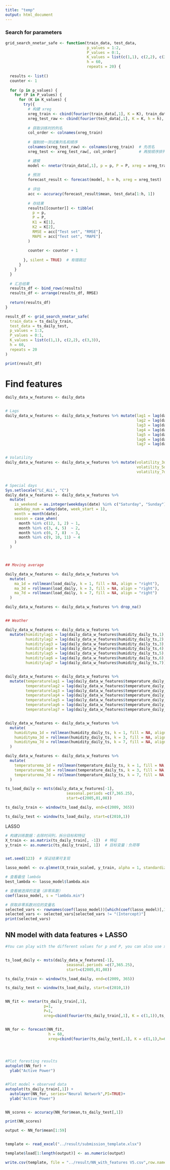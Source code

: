 ```yaml
---
title: "temp"
output: html_document
---
```





### Search for parameters
```r
grid_search_nnetar_safe <- function(train_data, test_data, 
                                    p_values = 1:2, 
                                    P_values = 0:1, 
                                    K_values = list(c(1,1), c(2,2), c(3,3)), 
                                    h = 60,
                                    repeats = 20) {
  
  results <- list()
  counter <- 1
  
  for (p in p_values) {
    for (P in P_values) {
      for (K in K_values) {
        try({
          # 构建 xreg
          xreg_train <- cbind(fourier(train_data[,1], K = K), train_data[,5:8])
          xreg_test_raw <- cbind(fourier(test_data[,1], K = K, h = h), test_data[1:h, 5:8])
          
          # 获取训练时的列名
          col_order <- colnames(xreg_train)
          
          # 强制统一测试集列名和顺序
          colnames(xreg_test_raw) <- colnames(xreg_train)  # 先改名
          xreg_test <- xreg_test_raw[, col_order]          # 再按顺序排列

          # 建模
          model <- nnetar(train_data[,1], p = p, P = P, xreg = xreg_train, repeats = repeats)
          
          # 预测
          forecast_result <- forecast(model, h = h, xreg = xreg_test)
          
          # 评估
          acc <- accuracy(forecast_result$mean, test_data[1:h, 1])
          
          # 存结果
          results[[counter]] <- tibble(
            p = p,
            P = P,
            K1 = K[1],
            K2 = K[2],
            RMSE = acc["Test set", "RMSE"],
            MAPE = acc["Test set", "MAPE"]
          )
          
          counter <- counter + 1
          
        }, silent = TRUE)  # 有错跳过
      }
    }
  }
  
  # 汇总结果
  results_df <- bind_rows(results)
  results_df <- arrange(results_df, RMSE)
  
  return(results_df)
}
```



```r
result_df <- grid_search_nnetar_safe(
  train_data = ts_daily_train,
  test_data = ts_daily_test,
  p_values = 1:3,
  P_values = 0:1,
  K_values = list(c(1,1), c(2,2), c(3,3)),
  h = 60,
  repeats = 20
)

print(result_df)


```




# Find features

```r

daily_data_w_features <- daily_data


# Lags
daily_data_w_features <- daily_data_w_features %>% mutate(lag1 = lag(daily_data_w_features$load_daily,1),
                                                          lag2 = lag(daily_data_w_features$load_daily,2),
                                                          lag3 = lag(daily_data_w_features$load_daily,3),
                                                          lag4 = lag(daily_data_w_features$load_daily,4),
                                                          lag5 = lag(daily_data_w_features$load_daily,5),
                                                          lag6 = lag(daily_data_w_features$load_daily,6),
                                                          lag7 = lag(daily_data_w_features$load_daily,7))


# Volatility
daily_data_w_features <- daily_data_w_features %>% mutate(volatility_3d = rollapply(daily_data_w_features$load_daily, width = 3, FUN = sd, align = "right", fill = NA),
                                                          volatility_5d = rollapply(daily_data_w_features$load_daily, width = 5, FUN = sd, align = "right", fill = NA),
                                                          volatility_7d = rollapply(daily_data_w_features$load_daily, width = 7, FUN = sd, align = "right", fill = NA))


# Special days
Sys.setlocale("LC_ALL", "C")
daily_data_w_features <- daily_data_w_features %>%
  mutate(
    is_weekend = as.integer(weekdays(date) %in% c("Saturday", "Sunday")),
    weekday_num = wday(date, week_start = 1), 
    month = month(date),
    season = case_when(
      month %in% c(12, 1, 2) ~ 1,
      month %in% c(3, 4, 5)  ~ 2,
      month %in% c(6, 7, 8)  ~ 3,
      month %in% c(9, 10, 11) ~ 4
    )
  )



## Moving average

daily_data_w_features <- daily_data_w_features %>%
  mutate(
    ma_1d = rollmean(load_daily, k = 1, fill = NA, align = "right"),
    ma_3d = rollmean(load_daily, k = 3, fill = NA, align = "right"),
    ma_7d = rollmean(load_daily, k = 7, fill = NA, align = "right")
  )

daily_data_w_features <- daily_data_w_features %>% drop_na()


## Weather

daily_data_w_features <- daily_data_w_features %>% 
  mutate(humiditylag1 = lag(daily_data_w_features$humidity_daily_ts,1),
         humiditylag2 = lag(daily_data_w_features$humidity_daily_ts,2),
         humiditylag3 = lag(daily_data_w_features$humidity_daily_ts,3),
         humiditylag4 = lag(daily_data_w_features$humidity_daily_ts,4),
         humiditylag5 = lag(daily_data_w_features$humidity_daily_ts,5),
         humiditylag6 = lag(daily_data_w_features$humidity_daily_ts,6),
         humiditylag7 = lag(daily_data_w_features$humidity_daily_ts,7))


daily_data_w_features <- daily_data_w_features %>% 
  mutate(temperaturelag1 = lag(daily_data_w_features$temperature_daily_ts,1),
         temperaturelag2 = lag(daily_data_w_features$temperature_daily_ts,2),
         temperaturelag3 = lag(daily_data_w_features$temperature_daily_ts,3),
         temperaturelag4 = lag(daily_data_w_features$temperature_daily_ts,4),
         temperaturelag5 = lag(daily_data_w_features$temperature_daily_ts,5),
         temperaturelag6 = lag(daily_data_w_features$temperature_daily_ts,6),
         temperaturelag7 = lag(daily_data_w_features$temperature_daily_ts,7))


daily_data_w_features <- daily_data_w_features %>%
  mutate(
    humidityma_1d = rollmean(humidity_daily_ts, k = 1, fill = NA, align = "right"),
    humidityma_3d = rollmean(humidity_daily_ts, k = 3, fill = NA, align = "right"),
    humidityma_7d = rollmean(humidity_daily_ts, k = 7, fill = NA, align = "right")
  )

daily_data_w_features <- daily_data_w_features %>%
  mutate(
    temperaturema_1d = rollmean(temperature_daily_ts, k = 1, fill = NA, align = "right"),
    temperaturema_3d = rollmean(temperature_daily_ts, k = 3, fill = NA, align = "right"),
    temperaturema_7d = rollmean(temperature_daily_ts, k = 7, fill = NA, align = "right")
  )

ts_load_daily <- msts(daily_data_w_features[-1], 
                           seasonal.periods =c(7,365.25),
                           start=c(2005,01,08))

ts_daily_train <- window(ts_load_daily, end=c(2009, 365))

ts_daily_test <- window(ts_load_daily, start=c(2010,1))

```



LASSO
```r

# 构建训练数据：去除时间列，拆分目标和特征
X_train <- as.matrix(ts_daily_train[, -1])  # 特征
y_train <- as.numeric(ts_daily_train[, 1])  # 目标变量：负荷等


set.seed(123)  # 保证结果可复现

lasso_model <- cv.glmnet(X_train_scaled, y_train, alpha = 1, standardize = FALSE)

# 查看最佳 lambda
best_lambda <- lasso_model$lambda.min

# 查看被选择的变量（非零系数）
coef(lasso_model, s = "lambda.min")

# 获取非零系数对应的变量名
selected_vars <- rownames(coef(lasso_model))[which(coef(lasso_model)[,1] != 0)]
selected_vars <- selected_vars[selected_vars != "(Intercept)"]
print(selected_vars)


```



## NN model with data features + LASSO

```r
#You can play with the different values for p and P, you can also use xreg with Fourier term to model the multiple seasonality


ts_load_daily <- msts(daily_data_w_features[-1], 
                           seasonal.periods =c(7,365.25),
                           start=c(2005,01,08))

ts_daily_train <- window(ts_load_daily, end=c(2009, 365))

ts_daily_test <- window(ts_load_daily, start=c(2010,1))


NN_fit <- nnetar(ts_daily_train[,1],
                 p=1,
                 P=1,
                 xreg=cbind(fourier(ts_daily_train[,1], K = c(1,1)),ts_daily_train[,c(4:5,11:18)]))


NN_for <- forecast(NN_fit, 
                   h = 60,
                   xreg=cbind(fourier(ts_daily_test[,1], K = c(1,1),h=60),ts_daily_test[1:60,c(4:5,11:18)]))




#Plot foresting results
autoplot(NN_for) +
  ylab("Active Power") 


#Plot model + observed data
autoplot(ts_daily_train[,1]) +
  autolayer(NN_for, series="Neural Network",PI=TRUE)+
  ylab("Active Power") 


NN_scores <- accuracy(NN_for$mean,ts_daily_test[,1])

print(NN_scores)

output <- NN_for$mean[1:59]


template <- read_excel("../result/submission_template.xlsx")

template$load[1:length(output)] <- as.numeric(output)

write.csv(template, file = "../result/NN_with_features V5.csv",row.names = FALSE)



```